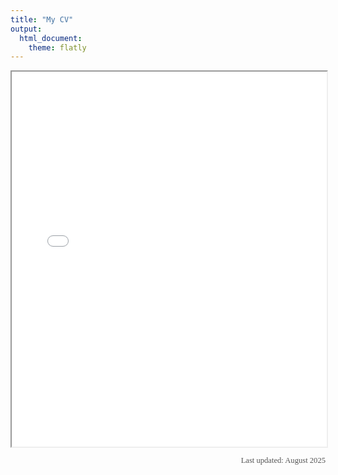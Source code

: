 ```yaml
---
title: "My CV"
output: 
  html_document:
    theme: flatly
---
```


<style>
body {
    font-family: 'Georgia', serif;
}

h1, h2, h3 {
    font-family: 'Georgia', serif;
}
</style>


<iframe src="Palaguachi-Lopez_Kimberly_CV(2025).pdf" width="100%" height="600px"></iframe>

<p style="text-align: right; font-size: 0.9em; color: #555;">
  Last updated: August 2025
</p>

